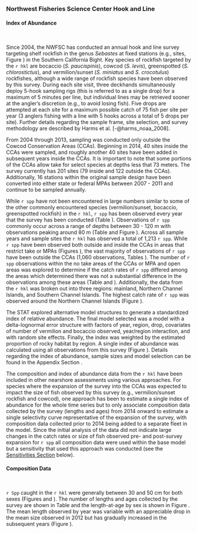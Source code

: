 ### Northwest Fisheries Science Center Hook and Line

#### Index of Abundance 
\

Since 2004, the NWFSC has conducted an annual hook and line survey targeting shelf rockfish in the genus *Sebastes* at fixed stations (e.g., sites, Figure \ref{fig:nwfsc-hkl-map}) in the Southern California Bight. Key species of rockfish targeted by the `r hkl` are bocaccio (*S. paucispinis*), cowcod (*S. levis*), greenspotted (*S. chlorostictus*), and vermilion/sunset (*S. miniatus* and *S. crocotulus*) rockfishes, although a wide range of rockfish species have been observed by this survey. During each site visit, three deckhands simultaneously deploy 5-hook sampling rigs (this is referred to as a single drop) for a maximum of 5 minutes per line, but individual lines may be retrieved sooner at the angler's discretion (e.g., to avoid losing fish). Five drops are attempted at each site for a maximum possible catch of 75 fish per site per year (3 anglers fishing with a line with 5 hooks across a total of 5 drops per site). Further details regarding the sample frame, site selection, and survey methodology are described by Harms et al. [-@harms_noaa_2008]. 

From 2004 through 2013, sampling was conducted only outside the Cowcod Conservation Areas (CCAs). Beginning in 2014, 40 sites inside the CCAs were sampled, and roughly another 40 sites have been added in subsequent years inside the CCAs. It is important to note that some portions of the CCAs allow take for select species at depths less that 73 meters. The survey currently has 201 sites (79 inside and 122 outside the CCAs). Additionally, 16 stations within the original sample design have been converted into either state or federal MPAs between 2007 - 2011 and continue to be sampled annually.  

While `r spp` have not been encountered in large numbers similar to some of the other commonly encountered species (vermilion/sunset, bocaccio, greenspotted rockfish) in the `r hkl`, `r spp` has been observed every year that the survey has been conducted (Table \ref{tab:nwfsc-hkl-pos-year}). Observations of `r spp` commonly occur across a range of depths between 30 - 120 m with observations peaking around 80 m (Table \ref{tab:nwfsc-hkl-pos-depth} and Figure \ref{fig:nwfsc-hkl-depth}). Across all sample years and sample sites the `r hkl`  has observed a total of 1,213 `r spp`. While `r spp` have been observed both outside and inside the CCAs in areas that restrict take or MPAs (Figures \ref{fig:nwfsc-hkl-site}), the vast majority of observations of `r spp` have been outside the CCAs (1,060 observations, Tables \ref{tab:nwfsc-hkl-obs}). The number of `r spp` observations within the no take areas of the CCAs or MPA and open areas was explored to determine if the catch rates of `r spp` differed among the areas which determined there was not a substantial difference in the observations among these areas (Table  and \ref{tab:nwfsc-hkl-obs-mpa}). Additionally, the data from the `r hkl` was broken out into three regions: mainland, Northern Channel Islands, and Southern Channel Islands. The highest catch rate of `r spp` was observed around the Northern Channel Islands (Figure \ref{fig:nwfsc-hkl-region-main}). 

The STAT explored alternative model structures to generate a standardized index of relative abundance. The final model selected was a model with a delta-lognormal error structure with factors of year, region, drop, covariates of number of vermilion and bocaccio observed, year/region interaction, and with random site effects. Finally, the index was weighted by the estimated proportion of rocky habitat by region. A single index of abundance was calculated using all observations from this survey (Figure \ref{fig:nwfsc-hkl-index-main}). Details regarding the index of abundance, sample sizes and model selection can be found in the Appendix Section \ref{nwfsc-hkl-model}. 

The composition and index of abundance data from the `r hkl` have been included in other nearshore assessments using various approaches. For species where the expansion of the survey into the CCAs was expected to impact the size of fish observed by this survey (e.g., vermilion/sunset rockfish and cowcod), one approach has been to estimate a single index of abundance for the whole time series but to only associate composition data collected by the survey (lengths and ages) from 2014  onward to estimate a single selectivity curve representative of the expansion of the survey, with composition data collected prior to 2014 being added to a separate fleet in the model. Since the initial analysis of the data did not indicate large changes in the catch rates or size of fish observed pre- and post-survey expansion for `r spp` all composition data were used within the base model but a sensitivity that used this approach was conducted (see the [Sensitivities Section](#sensitivities) below). 

#### Composition Data 
\

`r Spp` caught in the `r hkl` were generally between 30 and 50 cm for both sexes (Figures \ref{fig:nwfsc-hkl-site-len} and \ref{fig:hkl-len-data}). The number of lengths and ages collected by the survey are shown in Table \ref{tab:nwfsc-hkl-samples} and the length-at-age by sex is shown in Figure \ref{fig:nwfsc-hkl-len-age}. The mean length observed by year was variable with an appreciable drop in the mean size observed in 2012 but has gradually increased in the subsequent years (Figure \ref{fig:mean-hkl-len-data}). 

